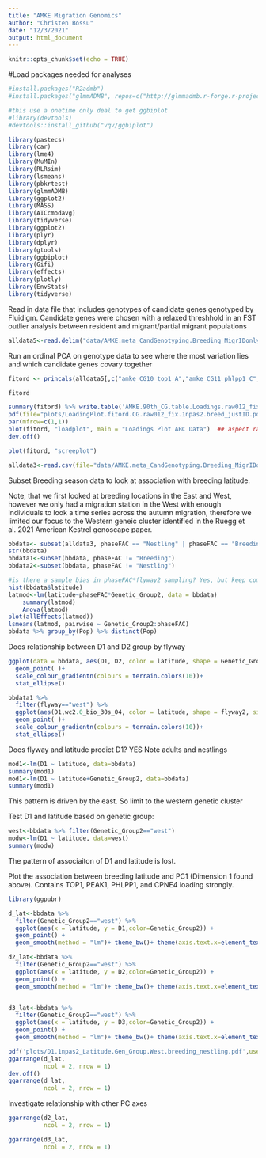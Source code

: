 ```yaml
---
title: "AMKE Migration Genomics"
author: "Christen Bossu"
date: "12/3/2021"
output: html_document
---
```


```r
knitr::opts_chunk$set(echo = TRUE)
```

#Load packages needed for analyses
```r
#install.packages("R2admb")
#install.packages("glmmADMB", repos=c("http://glmmadmb.r-forge.r-project.org/repos",getOption("repos")),type="source")

#this use a onetime only deal to get ggbiplot
#library(devtools)
#devtools::install_github("vqv/ggbiplot")

library(pastecs)
library(car)
library(lme4)
library(MuMIn)
library(RLRsim)
library(lsmeans)
library(pbkrtest)
library(glmmADMB)
library(ggplot2)
library(MASS)
library(AICcmodavg)
library(tidyverse)
library(ggplot2)
library(plyr)
library(dplyr)
library(gtools)
library(ggbiplot)
library(Gifi)
library(effects)
library(plotly)
library(EnvStats)
library(tidyverse)
```

Read in data file that includes genotypes of candidate genes genotyped by Fluidigm. Candidate genes were chosen with a relaxed threshhold in an FST outlier analysis between resident and migrant/partial migrant populations
```r
alldata5<-read.delim("data/AMKE.meta_CandGenotyping.Breeding_MigrIDonly.csv",sep=",")
```

Run an ordinal PCA on genotype data to see where the most variation lies and which candidate genes covary together

```r
fitord <- princals(alldata5[,c("amke_CG10_top1_A","amke_CG11_phlpp1_C","amke_CG12_peak1_T","amke_CG14_cry1_C","amke_CG3_nacc2_G","amke_CG4_cpne4_C","amke_CG5_scn5a_C","amke_CG6_lmbr1_C","amke_CG8_npas2_T")], ndim = 4, ordinal = TRUE, missing = 'a', normobj.z = TRUE)  ## ordinal PCA

fitord

summary(fitord) %>% write.table('AMKE.90th_CG.table.Loadings.raw012_fix.nomybbp1a.1Npas2.breed_onlyID.txt',row.names=F,quote=F,sep="\t")
pdf(file="plots/LoadingPlot.fitord.CG.raw012_fix.1npas2.breed_justID.pdf",useDingbats = F)
par(mfrow=c(1,1))
plot(fitord, "loadplot", main = "Loadings Plot ABC Data")  ## aspect ratio = 1
dev.off()

plot(fitord, "screeplot")

alldata3<-read.csv(file="data/AMKE.meta_CandGenotyping.Breeding_MigrIDonly.csv")
```

Subset Breeding season data to look at association with breeding latitude. 

Note, that we first looked at breeding locations in the East and West, however we only had a migration station in the West with enough individuals to look a time series across the autumn migration, therefore we limited our focus to the Western geneic cluster identified in the Ruegg et al. 2021 American Kestrel genoscape paper.

```r
bbdata<- subset(alldata3, phaseFAC == "Nestling" | phaseFAC == "Breeding")
str(bbdata)
bbdata1<-subset(bbdata, phaseFAC != "Breeding")
bbdata2<-subset(bbdata, phaseFAC != "Nestling")

#is there a sample bias in phaseFAC*flyway2 sampling? Yes, but keep combined- they were collected during the breeding season
hist(bbdata$latitude)
latmod<-lm(latitude~phaseFAC*Genetic_Group2, data = bbdata)
	summary(latmod)
	Anova(latmod)
plot(allEffects(latmod))
lsmeans(latmod, pairwise ~ Genetic_Group2:phaseFAC)
bbdata %>% group_by(Pop) %>% distinct(Pop)

```
Does relationship between D1 and D2 group by flyway
```r
ggplot(data = bbdata, aes(D1, D2, color = latitude, shape = Genetic_Group2, size = 2)) + 
  geom_point( )+
  scale_colour_gradientn(colours = terrain.colors(10))+
  stat_ellipse()
```
```r
bbdata1 %>% 
  filter(flyway=="west") %>% 
  ggplot(aes(D1,wc2.0_bio_30s_04, color = latitude, shape = flyway2, size = 2)) + 
  geom_point( )+
  scale_colour_gradientn(colours = terrain.colors(10))+
  stat_ellipse()

```
Does flyway and latitude predict D1? YES  Note adults and nestlings

```r
mod1<-lm(D1 ~ latitude, data=bbdata)
summary(mod1)
mod1<-lm(D1 ~ latitude+Genetic_Group2, data=bbdata)
summary(mod1)
```
This pattern is driven by the east. So limit to the western genetic cluster

Test D1 and latitude based on genetic group:
```r
west<-bbdata %>% filter(Genetic_Group2=="west")
modw<-lm(D1 ~ latitude, data=west)
summary(modw)
```
The pattern of associaiton of D1 and latitude is lost.

Plot the association between breeding latitude and PC1 (Dimension 1 found above). Contains TOP1, PEAK1, PHLPP1, and CPNE4 loading strongly.

```r
library(ggpubr)

d_lat<-bbdata %>% 
  filter(Genetic_Group2=="west") %>% 
  ggplot(aes(x = latitude, y = D1,color=Genetic_Group2)) +
  geom_point() + 
  geom_smooth(method = "lm")+ theme_bw()+ theme(axis.text.x=element_text(angle=90,hjust=1)) +theme(panel.grid.major = element_blank(), panel.grid.minor = element_blank()) + xlab("Latitude") + ylab("D1")+ labs(color = "Genetic Group")+theme(aspect.ratio=1)

d2_lat<-bbdata %>% 
  filter(Genetic_Group2=="west") %>% 
  ggplot(aes(x = latitude, y = D2,color=Genetic_Group2)) +
  geom_point() + 
  geom_smooth(method = "lm")+ theme_bw()+ theme(axis.text.x=element_text(angle=90,hjust=1)) +theme(panel.grid.major = element_blank(), panel.grid.minor = element_blank()) + xlab("Latitude") + ylab("D2")+ labs(color = "Genetic Group")+theme(aspect.ratio=1)


d3_lat<-bbdata %>% 
  filter(Genetic_Group2=="west") %>% 
  ggplot(aes(x = latitude, y = D3,color=Genetic_Group2)) +
  geom_point() + 
  geom_smooth(method = "lm")+ theme_bw()+ theme(axis.text.x=element_text(angle=90,hjust=1)) +theme(panel.grid.major = element_blank(), panel.grid.minor = element_blank()) + xlab("Latitude") + ylab("D3")+ labs(color = "Genetic Group")+theme(aspect.ratio=1)

pdf('plots/D1.1npas2_Latitude.Gen_Group.West.breeding_nestling.pdf',useDingbats = F,width=12,height=8)
ggarrange(d_lat,
          ncol = 2, nrow = 1)
dev.off()
ggarrange(d_lat,
          ncol = 2, nrow = 1)
```

Investigate relationship with other PC axes
```r
ggarrange(d2_lat,
          ncol = 2, nrow = 1)
```

```r
ggarrange(d3_lat,
          ncol = 2, nrow = 1)
```

